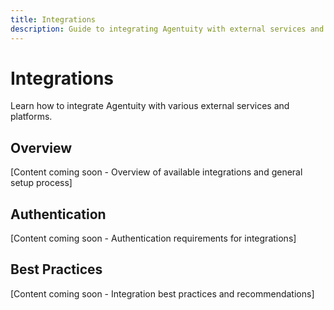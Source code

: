 ```yaml
---
title: Integrations
description: Guide to integrating Agentuity with external services and platforms
---
```


# Integrations

Learn how to integrate Agentuity with various external services and platforms.

## Overview

[Content coming soon - Overview of available integrations and general setup process]

## Authentication

[Content coming soon - Authentication requirements for integrations]

## Best Practices

[Content coming soon - Integration best practices and recommendations] 